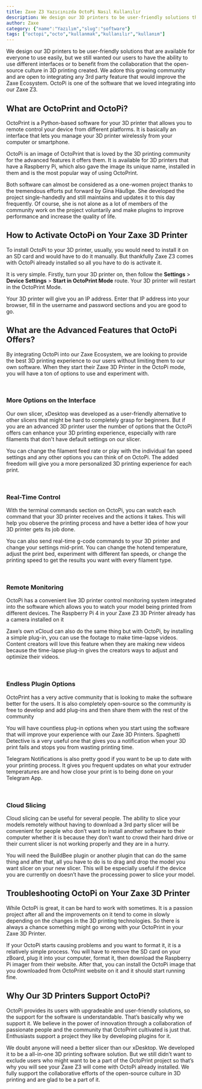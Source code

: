 ```yaml
---
title: Zaxe Z3 Yazıcınızda OctoPi Nasıl Kullanılır
description: We design our 3D printers to be user-friendly solutions that are available for everyone to use easily, but we still wanted our users to have the ability to use different interfaces or to benefit from the collaboration that the open-source culture in 3D printing created. We adore this growing community and are open to integrating any 3rd party feature that would improve the Zaxe Ecosystem. OctoPi is one of the software that we loved integrating into our Zaxe Z3. 
author: Zaxe
category: {"name":"Yazılım","slug":"software"}
tags: ["octopi","octo","kullanmak","kullanılır","kullanım"]
---
```


<Aligned>
We design our 3D printers to be user-friendly solutions that are available for everyone to use easily, but we still wanted our users to have the ability to use different interfaces or to benefit from the collaboration that the open-source culture in 3D printing created. We adore this growing community and are open to integrating any 3rd party feature that would improve the Zaxe Ecosystem. OctoPi is one of the software that we loved integrating into our Zaxe Z3. 

## What are OctoPrint and OctoPi?

OctoPrint is a Python-based software for your 3D printer that allows you to remote control your device from different platforms. It is basically an interface that lets you manage your 3D printer wirelessly from your computer or smartphone.

OctoPi is an image of OctoPrint that is loved by the 3D printing community for the advanced features it offers them. It is available for 3D printers that have a Raspberry Pi, which also gave the image its unique name, installed in them and is the most popular way of using OctoPrint.

Both software can almost be considered as a one-women project thanks to the tremendous efforts put forward by Gina Häußge. She developed the project single-handedly and still maintains and updates it to this day frequently. Of course, she is not alone as a lot of members of the community work on the project voluntarily and make plugins to improve performance and increase the quality of life. 

## How to Activate OctoPi on Your Zaxe 3D Printer

To install OctoPi to your 3D printer, usually, you would need to install it on an SD card and would have to do it manually. But thankfully Zaxe Z3 comes with OctoPi already installed so all you have to do is activate it. 

It is very simple. Firstly, turn your 3D printer on, then follow the **Settings** > **Device Settings** > **Start in OctoPrint Mode** route. Your 3D printer will restart in the OctoPrint Mode. 

Your 3D printer will give you an IP address. Enter that IP address into your browser, fill in the username and password sections and you are good to go. 

## What are the Advanced Features that OctoPi Offers?

By integrating OctoPi into our Zaxe Ecosystem, we are looking to provide the best 3D printing experience to our users without limiting them to our own software. When they start their Zaxe 3D Printer in the OctoPi mode, you will have a ton of options to use and experiment with. 

<br/>

### More Options on the Interface

Our own slicer, xDesktop was developed as a user-friendly alternative to other slicers that might be hard to completely grasp for beginners. But if you are an advanced 3D printer user the number of options that the OctoPi offers can enhance your 3D printing experience, especially with rare filaments that don't have default settings on our slicer. 

You can change the filament feed rate or play with the individual fan speed settings and any other options you can think of on OctoPi. The added freedom will give you a more personalized 3D printing experience for each print.

<br/>

### Real-Time Control

With the terminal commands section on OctoPi, you can watch each command that your 3D printer receives and the actions it takes. This will help you observe the printing process and have a better idea of how your 3D printer gets its job done. 

You can also send real-time g-code commands to your 3D printer and change your settings mid-print. You can change the hotend temperature, adjust the print bed, experiment with different fan speeds, or change the printing speed to get the results you want with every filament type. 

<br/>

### Remote Monitoring 

OctoPi has a convenient live 3D printer control monitoring system integrated into the software which allows you to watch your model being printed from different devices. The Raspberry Pi 4 in your Zaxe Z3 3D Printer already has a camera installed on it

Zaxe’s own xCloud can also do the same thing but with OctoPi, by installing a simple plug-in, you can use the footage to make time-lapse videos. Content creators will love this feature when they are making new videos because the time-lapse plug-in gives the creators ways to adjust and optimize their videos. 

<br/>

### Endless Plugin Options

OctoPrint has a very active community that is looking to make the software better for the users. It is also completely open-source so the community is free to develop and add plug-ins and then share them with the rest of the community 

You will have countless plug-in options when you start using the software that will improve your experience with our Zaxe 3D Printers. Spaghetti Detective is a very useful one that gives you a notification when your 3D print fails and stops you from wasting printing time. 

Telegram Notifications is also pretty good if you want to be up to date with your printing process. It gives you frequent updates on what your extruder temperatures are and how close your print is to being done on your Telegram App.

<br/>

### Cloud Slicing

Cloud slicing can be useful for several people. The ability to slice your models remotely without having to download a 3rd party slicer will be convenient for people who don’t want to install another software to their computer whether it is because they don’t want to crowd their hard drive or their current slicer is not working properly and they are in a hurry. 

You will need the BuildBee plugin or another plugin that can do the same thing and after that, all you have to do is to drag and drop the model you want slicer on your new slicer. This will be especially useful if the device you are currently on doesn’t have the processing power to slice your model. 

## Troubleshooting OctoPi on Your Zaxe 3D Printer

While OctoPi is great, it can be hard to work with sometimes. It is a passion project after all and the improvements on it tend to come in slowly depending on the changes in the 3D printing technologies. So there is always a chance something might go wrong with your OctoPrint in your Zaxe 3D Printer. 

If your OctoPi starts causing problems and you want to format it, it is a relatively simple process. You will have to remove the SD card on your zBoard, plug it into your computer, format it, then download the Raspberry Pi imager from their website. After that, you can install the OctoPi image that you downloaded from OctoPrint website on it and it should start running fine.   

## Why Our 3D Printers Support OctoPi?

OctoPi provides its users with upgradeable and user-friendly solutions, so the support for the software is understandable. That’s basically why we support it. We believe in the power of innovation through a collaboration of passionate people and the community that OctoPrint cultivated is just that. Enthusiasts support a project they like by developing plugins for it.

We doubt anyone will need a better slicer than our xDesktop. We developed it to be a all-in-one 3D printing software solution. But we still didn’t want to exclude users who might want to be a part of the OctoPrint project so that’s why you will see your Zaxe Z3 will come with OctoPi already installed. We fully support the collaborative efforts of the open-source culture in 3D printing and are glad to be a part of it.
</Aligned>